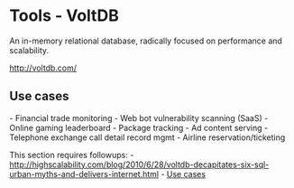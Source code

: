= Tools - VoltDB =

An in-memory relational database, radically focused on performance and
scalability.

http://voltdb.com/

== Use cases ==
- Financial trade monitoring
- Web bot vulnerability scanning (SaaS)
- Online gaming leaderboard
- Package tracking
- Ad content serving
- Telephone exchange call detail record mgmt
- Airline reservation/ticketing

This section requires followups:
- http://highscalability.com/blog/2010/6/28/voltdb-decapitates-six-sql-urban-myths-and-delivers-internet.html
- [[http://highscalability.com/blog/2010/12/6/what-the-heck-are-you-actually-using-nosql-for.html|Use cases]]


